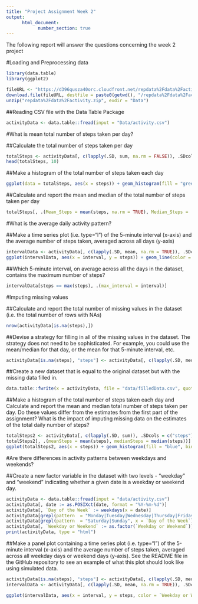 ---
title: "Project Assignment Week 2"
output:
      html_document:
            number_section: true
---
The following report will answer the questions concerning the week 2 project

#Loading and Preprocessing data

```{r}

library(data.table)
library(ggplot2)

fileURL <- "https://d396qusza40orc.cloudfront.net/repdata%2Fdata%2Factivity.zip"
download.file(fileURL, destfile = paste0(getwd(), "/repdata%2Fdata%2Factivity.zip"), method = "curl")
unzip("repdata%2Fdata%2Factivity.zip", exdir = "Data")
```

##Reading CSV file with the Data Table Package

```{r}
activityData <- data.table::fread(input = "Data/activity.csv")
```

#What is mean total number of steps taken per day?            

##Calculate the total number of steps taken per day

```{r}
totalSteps <- activityData[, c(lapply(.SD, sum, na.rm = FALSE)), .SDcols = c("steps"), by = .(date)]
head(totalSteps, 10)
```
   
##Make a histogram of the total number of steps taken each day

```{r}
ggplot(data = totalSteps, aes(x = steps)) + geom_histogram(fill = "green", binwidth = 1000) + labs(x = "Steps", y = "Frequency", title = "Daily Steps")
```

##Calculate and report the mean and median of the total number of steps taken per day

```{r}
totalSteps[, .(Mean_Steps = mean(steps, na.rm = TRUE), Median_Steps =  median(steps, na.rm = TRUE))]
```

#What is the average daily activity pattern?

##Make a time series plot (i.e. \color{red}{\verb|type = "l"|}type="l") of the 5-minute interval (x-axis) and the average number of steps taken, averaged across all days (y-axis)

```{r}
intervalData <- activityData[, c(lapply(.SD, mean, na.rm = TRUE)), .SDcols = c("steps"), by = .(interval)]
ggplot(intervalData, aes(x = interval, y = steps)) + geom_line(color = "red", size = 1) + labs(xlab = "Interval", ylab = "Average Steps per Day", title = "Average Daily Activity Pattern")
```

##Which 5-minute interval, on average across all the days in the dataset, contains the maximum number of steps?

```{r}
intervalData[steps == max(steps), .(max_interval = interval)]
```

#Imputing missing values

##Calculate and report the total number of missing values in the dataset (i.e. the total number of rows with \color{red}{\verb|NA|}NAs)

```{r}
nrow(activityData[is.na(steps),])
```

##Devise a strategy for filling in all of the missing values in the dataset. The strategy does not need to be sophisticated. For example, you could use the mean/median for that day, or the mean for that 5-minute interval, etc.

```{r}
activityData[is.na(steps), "steps"] <- activityData[, c(lapply(.SD, median, na.rm = TRUE)), .SDcols = c("steps")]
```
   
##Create a new dataset that is equal to the original dataset but with the missing data filled in.

```{r}
data.table::fwrite(x = activityData, file = "data/filledData.csv", quote = FALSE)
```

##Make a histogram of the total number of steps taken each day and Calculate and report the mean and median total number of steps taken per day. Do these values differ from the estimates from the first part of the assignment? What is the impact of imputing missing data on the estimates of the total daily number of steps?

```{r}
totalSteps2 <- activityData[, c(lapply(.SD, sum)), .SDcols = c("steps"), by = .(date)]
totalSteps2[, .(meanSteps = mean(steps), medianSteps = median(steps))]
ggplot(totalSteps2, aes(x = steps)) + geom_histogram(fill = "blue", binwidth = 1000) + labs(title = "Daily Steps", xlab = "Steps", ylab = "Frequency")
```
#Are there differences in activity patterns between weekdays and weekends?

##Create a new factor variable in the dataset with two levels - "weekday" and "weekend" indicating whether a given date is a weekday or weekend day.

```{r}
activityData <- data.table::fread(input = "data/activity.csv")
activityData[, date := as.POSIXct(date, format = "%Y-%m-%d")]
activityData[, `Day of the Week` := weekdays(x = date)]
activityData[grepl(pattern  = "Monday|Tuesday|Wednesday|Thursday|Friday", x = `Day of the Week`), "Weekday or Weekend"] <- "Weekday"
activityData[grepl(pattern  = "Saturday|Sunday", x = `Day of the Week`), "Weekday or Weekend"] <- "Weekend"
activityData[, `Weekday or Weekend` := as.factor(`Weekday or Weekend`)]
print(activityData, type = "html")
```

##Make a panel plot containing a time series plot (i.e. \color{red}{\verb|type = "l"|}type="l") of the 5-minute interval (x-axis) and the average number of steps taken, averaged across all weekday days or weekend days (y-axis). See the README file in the GitHub repository to see an example of what this plot should look like using simulated data.

```{r}
activityData[is.na(steps), "steps"] <- activityData[, c(lapply(.SD, median, na.rm = TRUE)), .SDcols = c("steps")]
intervalData <- activityData[, c(lapply(.SD, mean, na.rm = TRUE)), .SDcols = c("steps"), by = .(interval, `Weekday or Weekend`)]

ggplot(intervalData, aes(x = interval, y = steps, color = `Weekday or Weekend`)) + geom_line() + labs(title = "Average Daily Steps by day of the Week", xlab = "Interval", ylab = "Frequency") + facet_wrap(~`Weekday or Weekend`, ncol = 1, nrow = 2)
```
